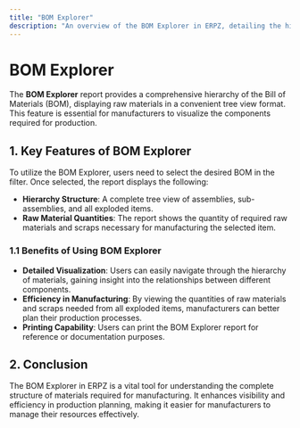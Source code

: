 ```yaml
---
title: "BOM Explorer"
description: "An overview of the BOM Explorer in ERPZ, detailing the hierarchy of Bill of Materials."
---
```


# BOM Explorer

The **BOM Explorer** report provides a comprehensive hierarchy of the Bill of Materials (BOM), displaying raw materials in a convenient tree view format. This feature is essential for manufacturers to visualize the components required for production.

## 1. Key Features of BOM Explorer

To utilize the BOM Explorer, users need to select the desired BOM in the filter. Once selected, the report displays the following:

- **Hierarchy Structure**: A complete tree view of assemblies, sub-assemblies, and all exploded items.
- **Raw Material Quantities**: The report shows the quantity of required raw materials and scraps necessary for manufacturing the selected item.

### 1.1 Benefits of Using BOM Explorer

- **Detailed Visualization**: Users can easily navigate through the hierarchy of materials, gaining insight into the relationships between different components.
- **Efficiency in Manufacturing**: By viewing the quantities of raw materials and scraps needed from all exploded items, manufacturers can better plan their production processes.
- **Printing Capability**: Users can print the BOM Explorer report for reference or documentation purposes.

## 2. Conclusion

The BOM Explorer in ERPZ is a vital tool for understanding the complete structure of materials required for manufacturing. It enhances visibility and efficiency in production planning, making it easier for manufacturers to manage their resources effectively.
